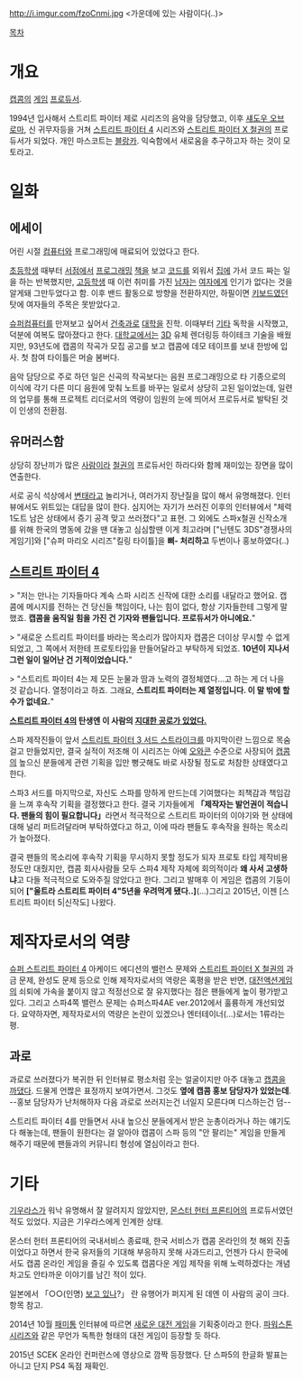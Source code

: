 http://i.imgur.com/fzoCnmi.jpg
<가운데에 있는 사람이다(..)>

[[목차]]
= 개요 =
[[캡콤]]의 [[게임]] [[프로듀서]]. 

1994년 입사해서 스트리트 파이터 제로 시리즈의 음악을 담당했고, 이후 [[섀도우 오브 로마]], 신 귀무자등을 거쳐 [[스트리트 파이터 4]] 시리즈와 [[스트리트 파이터 X 철권]]의 프로듀서가 되었다. 개인 마스코트는 [[블랑카]]. 익숙함에서 새로움을 추구하고자 하는 것이 모토라고.

= 일화 =
== 에세이 ==
어린 시절 [[컴퓨터]]와 프로그래밍에 매료되어 있었다고 한다. 

[[초등학생]] 때부터 [[서점]]에서 [[프로그래밍]] [[책]]을 보고 [[코드]]를 외워서 [[집]]에 가서 코드 짜는 일을 하는 반복했지만, [[고등학생]] 때 이런 취미를 가진 [[남자]]는 [[여자]]에게 인기가 없다는 것을 알게돼 그만두었다고 함. 이후 밴드 활동으로 방향을 전환하지만, 하필이면 [[키보드]]였던 탓에 여자들의 주목은 못받았다고.

[[슈퍼컴퓨터]]를 만져보고 싶어서 [[건축과]]로 [[대학]]을 진학. 이때부터 [[기타]] 독학을 시작했고, 덕분에 여복도 많아졌다고 한다. [[대학교]]에서는 [[3D]] 유체 렌더링등 하이테크 기술을 배웠지만, 93년도에 캡콤의 작곡가 모집 공고를 보고 캡콤에 데모 테이프를 보내 한방에 입사. 첫 참여 타이틀은 머슬 봄버다.

음악 담당으로 주로 하던 일은 신곡의 작곡보다는 음원 프로그래밍으로 타 기종으로의 이식에 각기 다른 미디 음원에 맞춰 노트를 바꾸는 일로서 상당히 고된 일이었는데, 일련의 업무를 통해 프로젝트 리더로서의 역량이 임원의 눈에 띄어서 프로듀서로 발탁된 것이 인생의 전환점.

== 유머러스함 ==
상당히 장난끼가 많은 [[사람]]이라 [[철권]]의 프로듀서인 하라다와 함께 재미있는 장면을 많이 연출한다. 

서로 공식 석상에서 [[변태]]라고 놀리거나, 여러가지 장난질을 많이 해서 유명해졌다. 인터뷰에서도 위트있는 대답을 많이 한다. 심지어는 자기가 쓰러진 이후의 인터뷰에서 "체력 1도트 남은 상태에서 증기 공격 맞고 쓰러졌다"고 표현. 그 외에도 스파x철권 신작소개를 위해 한국의 명동에 갔을 땐 대놓고 심심할땐 이게 최고라며 ["닌텐도 3DS"경쟁사의 게임기]와 ["슈퍼 마리오 시리즈"킬링 타이틀]을 '''삐- 처리하고''' 두번이나 홍보하였다(..)

== [[스트리트 파이터 4]] ==
> "저는 만나는 기자들마다 계속 스파 시리즈 신작에 대한 소리를 내달라고 했어요. 캡콤에 메시지를 전하는 건 당신들 책임이다, 나는 힘이 없다, 항상 기자들한테 그렇게 말했죠. '''캡콤을 움직일 힘을 가진 건 기자와 팬들입니다. 프로듀서가 아니에요.'''"

> "새로운 스트리트 파이터를 바라는 목소리가 많아지자 캡콤은 더이상 무시할 수 없게 되었고, 그 쪽에서 저한테 프로토타입을 만들어달라고 부탁하게 되었죠. '''10년이 지나서 그런 일이 일어난 건 기적이었습니다.'''"

> "스트리트 파이터 4는 제 모든 눈물과 땀과 노력의 결정체였다...고 하는 게 더 나을 것 같습니다. 열정이라고 하죠. 그래요, '''스트리트 파이터는 제 열정입니다. 이 말 밖에 할 수가 없네요.'''"

'''[[스트리트 파이터 4]]의 탄생엔 이 사람의 [http://bbs2.ruliweb.daum.net/gaia/do/ruliweb/default/news/519/read?articleId=801610&objCate1=&bbsId=G003&searchKey=subjectNcontent&itemGroupId=30&itemId=&sortKey=depth&searchValue=%25EC%2598%25A4%25EB%2585%25B8&platformId= 지대한 공로가 있었다.]'''

스파 제작진들이 앞서 [[스트리트 파이터 3 서드 스트라이크]]를 마지막이란 느낌으로 목숨걸고 만들었지만, 결국 실적이 저조해 이 시리즈는 아예 [[오와콘]] 수준으로 사장되어 [[캡콤]]의 높으신 분들에게 관련 기획을 입만 뻥긋해도 바로 사장될 정도로 처참한 상태였다고 한다.

스파3 서드를 마지막으로, 자신도 스파를 망하게 만드는데 기여했다는 죄책감과 책임감을 느껴 후속작 기획을 결정했다고 한다. 결국 기자들에게 '''「제작자는 발언권이 적습니다. 팬들의 힘이 필요합니다」'''라면서 적극적으로 스트리트 파이터의 이야기와 현 상태에 대해 널리 퍼트려달라며 부탁하였다고 하고, 이에 따라 팬들도 후속작을 원하는 목소리가 높아졌다.

결국 팬들의 목소리에 후속작 기획을 무시하지 못할 정도가 되자 프로토 타입 제작비용 정도만 대줬지만, 캡콤 회사사람들 모두 스파4 제작 자체에 회의적이라 '''왜 사서 고생하냐'''고 다들 적극적으로 도와주질 않았다고 한다. 그리고 발매후 이 게임은 캡콤의 기둥이 되어 '''["울트라 스트리트 파이터 4"5년을 우려먹게 됐다..]'''(...)그리고 2015년, 이젠 [스트리트 파이터 5|신작도] 나왔다.

= 제작자로서의 역량 =
[[슈퍼 스트리트 파이터 4]] 아케이드 에디션의 밸런스 문제와 [[스트리트 파이터 X 철권]]의 과금 문제, 완성도 문제 등으로 인해 제작자로서의 역량은 혹평을 받은 반면, [[대전액션게임]]의 쇠퇴에 가속을 붙이지 않고 적정선으로 잘 유지했다는 점은 팬들에게 높이 평가받고 있다. 그리고 스파4쪽 밸런스 문제는 슈퍼스파4AE ver.2012에서 훌륭하게 개선되었다. 요약하자면, 제작자로서의 역량은 논란이 있겠으나 엔터테이너(…)로서는 1류라는 평.

== 과로 ==
과로로 쓰러졌다가 복귀한 뒤 인터뷰로 평소처럼 웃는 얼굴이지만 아주 대놓고 [http://bbs2.ruliweb.daum.net/gaia/do/ruliweb/default/news/519/read?articleId=801610&objCate1=&bbsId=G003&searchKey=subjectNcontent&itemGroupId=30&itemId=&sortKey=depth&searchValue=%EC%98%A4%EB%85%B8&platformId=&pageIndex=1 캡콤을 까댔다]. 드물게 언짢은 표정까지 보여가면서. 그것도 '''옆에 캡콤 홍보 담당자가 있었는데'''. --홍보 담당자가 난처해하자 다음 과로로 쓰러지는건 너일지 모른다며 디스하는건 덤--

스트리트 파이터 4를 만들면서 사내 높으신 분들에게서 받은 눈총이라거나 하는 얘기도 다 해놓는데, 팬들이 원한다는 걸 알아야 캡콤이 스파 등의 "안 팔리는" 게임을 만들게 해주기 때문에 팬들과의 커뮤니티 형성에 열심이라고 한다.

= 기타 =
[[기우라스]]가 워낙 유명해서 잘 알려지지 않았지만, [[몬스터 헌터 프론티어]]의 프로듀서였던 적도 있었다. 지금은 기우라스에게 인계한 상태.

몬스터 헌터 프론티어의 국내서비스 종료때, 한국 서비스가 캡콤 온라인의 첫 해외 진출이었다고 하면서 한국 유저들의 기대해 부응하지 못해 사과드리고, 언젠가 다시 한국에서도 캡콤 온라인 게임을 즐길 수 있도록 캡콤다운 게임 제작을 위해 노력하겠다는 개념차고도 안타까운 이야기를 남긴 적이 있다.

일본에서 「○○(인명) [[보고 있나]]?」 란 유행어가 퍼지게 된 데엔 이 사람의 공이 크다. 항목 참고.

2014년 10월 [[패미통]] 인터뷰에 따르면 [http://neoberserkz.blog.me/220147794673 새로운 대전 게임]을 기획중이라고 한다. [[파워스톤 시리즈]]와 같은 무언가 독특한 형태의 대전 게임이 등장할 듯 하다.

2015년 SCEK 온라인 컨퍼런스에 영상으로 깜짝 등장했다. 단 스파5의 한글화 발표는 아니고 단지 PS4 독점 재확인.
